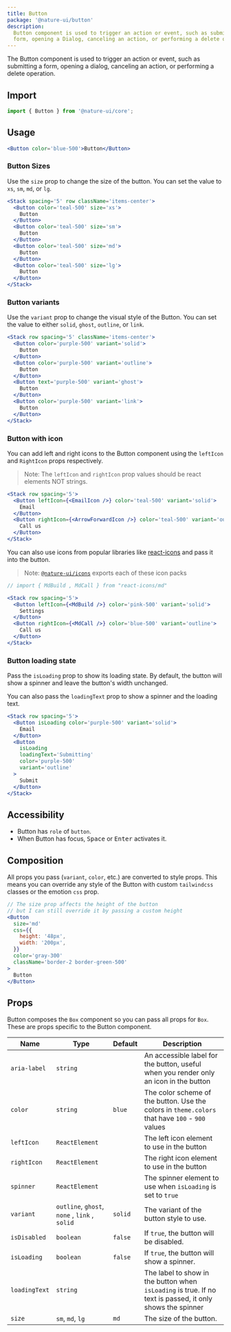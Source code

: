 ```yaml
---
title: Button
package: '@nature-ui/button'
description:
  Button component is used to trigger an action or event, such as submitting a
  form, opening a Dialog, canceling an action, or performing a delete operation.
---
```


The Button component is used to trigger an action or event, such as submitting a
form, opening a dialog, canceling an action, or performing a delete operation.

## Import

```js
import { Button } from '@nature-ui/core';
```

## Usage

```jsx
<Button color='blue-500'>Button</Button>
```

### Button Sizes

Use the `size` prop to change the size of the button. You can set the value to
`xs`, `sm`, `md`, or `lg`.

```jsx
<Stack spacing='5' row className='items-center'>
  <Button color='teal-500' size='xs'>
    Button
  </Button>
  <Button color='teal-500' size='sm'>
    Button
  </Button>
  <Button color='teal-500' size='md'>
    Button
  </Button>
  <Button color='teal-500' size='lg'>
    Button
  </Button>
</Stack>
```

### Button variants

Use the `variant` prop to change the visual style of the Button. You can set the
value to either `solid`, `ghost`, `outline`, or `link`.

```jsx
<Stack row spacing='5' className='items-center'>
  <Button color='purple-500' variant='solid'>
    Button
  </Button>
  <Button color='purple-500' variant='outline'>
    Button
  </Button>
  <Button text='purple-500' variant='ghost'>
    Button
  </Button>
  <Button color='purple-500' variant='link'>
    Button
  </Button>
</Stack>
```

### Button with icon

You can add left and right icons to the Button component using the `leftIcon`
and `RightIcon` props respectively.

> Note: The `leftIcon` and `rightIcon` prop values should be react elements NOT
> strings.

```jsx
<Stack row spacing='5'>
  <Button leftIcon={<EmailIcon />} color='teal-500' variant='solid'>
    Email
  </Button>
  <Button rightIcon={<ArrowForwardIcon />} color='teal-500' variant='outline'>
    Call us
  </Button>
</Stack>
```

You can also use icons from popular libraries like
[react-icons](https://react-icons.netlify.com) and pass it into the button.

> Note: [`@nature-ui/icons`](/docs/components/icon) exports each of these icon
> packs

```jsx
// import { MdBuild , MdCall } from "react-icons/md"

<Stack row spacing='5'>
  <Button leftIcon={<MdBuild />} color='pink-500' variant='solid'>
    Settings
  </Button>
  <Button rightIcon={<MdCall />} color='blue-500' variant='outline'>
    Call us
  </Button>
</Stack>
```

### Button loading state

Pass the `isLoading` prop to show its loading state. By default, the button will
show a spinner and leave the button's width unchanged.

You can also pass the `loadingText` prop to show a spinner and the loading text.

```jsx
<Stack row spacing='5'>
  <Button isLoading color='purple-500' variant='solid'>
    Email
  </Button>
  <Button
    isLoading
    loadingText='Submitting'
    color='purple-500'
    variant='outline'
  >
    Submit
  </Button>
</Stack>
```

## Accessibility

- Button has `role` of `button`.
- When Button has focus, <kbd>Space</kbd> or <kbd>Enter</kbd> activates it.

## Composition

All props you pass (`variant`, `color`, etc.) are converted to style props. This
means you can override any style of the Button with custom `tailwindcss` classes
or the emotion `css` prop.

```jsx
// The size prop affects the height of the button
// but I can still override it by passing a custom height
<Button
  size='md'
  css={{
    height: '48px',
    width: '200px',
  }}
  color='gray-300'
  className='border-2 border-green-500'
>
  Button
</Button>
```

## Props

Button composes the `Box` component so you can pass all props for `Box`. These
are props specific to the Button component.

| Name          | Type                                          | Default | Description                                                                                               |
| ------------- | --------------------------------------------- | ------- | --------------------------------------------------------------------------------------------------------- |
| `aria-label`  | `string`                                      |         | An accessible label for the button, useful when you render only an icon in the button                     |
| `color`       | `string`                                      | `blue`  | The color scheme of the button. Use the colors in `theme.colors` that have `100` - `900` values           |
| `leftIcon`    | `ReactElement`                                |         | The left icon element to use in the button                                                                |
| `rightIcon`   | `ReactElement`                                |         | The right icon element to use in the button                                                               |
| `spinner`     | `ReactElement`                                |         | The spinner element to use when `isLoading` is set to `true`                                              |
| `variant`     | `outline`, `ghost`, `none` , `link` , `solid` | `solid` | The variant of the button style to use.                                                                   |
| `isDisabled`  | `boolean`                                     | `false` | If `true`, the button will be disabled.                                                                   |
| `isLoading`   | `boolean`                                     | `false` | If `true`, the button will show a spinner.                                                                |
| `loadingText` | `string`                                      |         | The label to show in the button when `isLoading` is true. If no text is passed, it only shows the spinner |
| `size`        | `sm`, `md`, `lg`                              | `md`    | The size of the button.                                                                                   |
